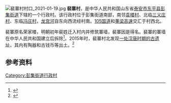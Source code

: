 [[File:裴寨村村口_2021-01-19.jpg|thumb]]
'''裴寨村'''，是中华人民共和国山东省[[泰安市|泰安市]][[东平县|东平县]][[彭集街道|彭集街道]]下辖的一个行政村。该行政村位于彭集街道南部，南邻[[袁楼村|袁楼村]]、北临[[三义庄村|三义庄村]]、东临[[冯庄村|冯庄村]]，[[龙宫河|龙宫河]]自东向西流经村南。[[105国道|105国道]]和[[董梁高速|董梁高速]]交汇于村西北。

裴寨原名荣家楼，明朝初年裴姓迁入村内并修筑寨墙，裴寨因是得名。裴寨的寨墙在中华人民共和国建立后拆除<ref name="镇志">{{Cite book|url=http://lib.sdsqw.cn/bin/mse.exe?seachword=&K=c94&A=2&run=12#0|title=彭集镇志|last=彭集镇志编纂委员会|first=|publisher=山东省地图出版社|year=2001|isbn=7-80532-516-2|location=济南|pages=|deadurl=no|archiveurl=https://web.archive.org/web/20180120133525/http://lib.sdsqw.cn/bin/mse.exe?seachword=&K=c94&A=2&run=12|archivedate=2018-01-20|13=|access-date=2018-01-20}}</ref>。2015年时，裴寨村北发现[[裴寨遗址|一处汉唐时期的古遗址]]，其内有陶器和古钱币等出土。<ref>{{cite web |author1=济南市考古研究所 |title=泰安市东平县裴寨遗址考古发掘 |url=http://www.jnkaogu.com/2019/fajue_0330/75.html |website=www.jnkaogu.com |accessdate=2021-01-10 |date=2019-03-30 |archive-date=2021-01-08 |archive-url=https://web.archive.org/web/20210108154255/http://www.jnkaogu.com/2019/fajue_0330/75.html |dead-url=no }}</ref>

==参考资料==
{{Commons Category|Peizhai_Village}}
{{reflist}}
{{彭集街道行政区划}}
[[Category:彭集街道行政村|Category:彭集街道行政村]]